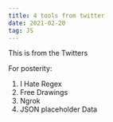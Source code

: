 ```yaml
---
title: 4 tools from twitter
date: 2021-02-20
tag: JS
---
```




<TextLink href="https://twitter.com/nickbulljs/status/1342784851339059203">
  This is from the Twitters
</TextLink>

For posterity:

1. <TextLink href="https://ihateregex.io/">I Hate Regex</TextLink>
2. <TextLink href="https://www.drawkit.io/">Free Drawings</TextLink>
3. <TextLink href="https://ngrok.com/">Ngrok</TextLink>
4. <TextLink href="http://jsonplaceholder.typicode.com/">
     JSON placeholder Data
   </TextLink>
